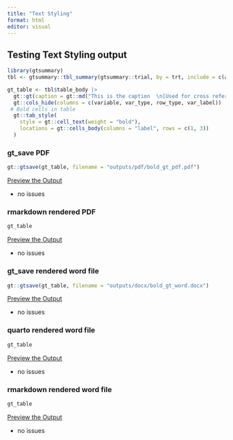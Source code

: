 ```yaml
---
title: "Text Styling"
format: html
editor: visual
---
```


## Testing Text Styling output

```r

library(gtsummary)
tbl <- gtsummary::tbl_summary(gtsummary::trial, by = trt, include = c(age, grade), missing = "always", label = list(age = "Age")) |> add_overall()

gt_table <- tbl$table_body |> 
  gt::gt(caption = gt::md("This is the caption  \n[Used for cross referencing in Quarto]")) |>
  gt::cols_hide(columns = c(variable, var_type, row_type, var_label)) |> 
 # Bold cells in table
  gt::tab_style(
    style = gt::cell_text(weight = "bold"), 
    locations = gt::cells_body(columns = "label", rows = c(1, 3))
  ) 
```

### gt_save PDF

```r
gt::gtsave(gt_table, filename = "outputs/pdf/bold_gt_pdf.pdf")
```

[Preview the Output](outputs/pdf/bold_gt_pdf.pdf)

-   no issues

### rmarkdown rendered PDF

```r
gt_table
```

[Preview the Output](outputs/pdf/bold_rmd_pdf.pdf)

-   no issues

### gt_save rendered word file

```r
gt::gtsave(gt_table, filename = "outputs/docx/bold_gt_word.docx")
```

[Preview the Output](outputs/docx/bold_gt_word.docx)

-   no issues

### quarto rendered word file

```r
gt_table
```

[Preview the Output](outputs/docx/bold_qmd_word.docx)

-   no issues

### rmarkdown rendered word file

```r
gt_table
```

[Preview the Output](outputs/docx/bold_rmd_word.docx)

-   no issues
